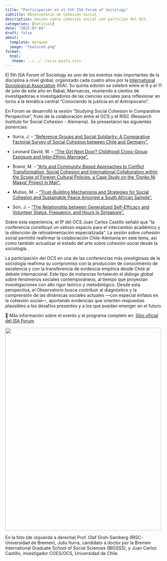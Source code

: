 ```yaml
---
title: "Participación en el 5th ISA Forum of Sociology"
subtitle: Observatorio de Cohesión Social
description: Sesión sobre cohesión social con partición del OCS.
categories: [noticias]
date: "2025-07-04"
draft: false
about:
  template: marquee
  image: "featured.png"
format: 
  html: 
   theme: ../../../scss-posts.scss
---
```


El 5th ISA Forum of Sociology es uno de los eventos más importantes de la disciplina a nivel global, organizado cada cuatro años por la [International Sociological Association](https://www.isa-sociology.org/en) (ISA). Su quinta edición se celebró entre el 6 y el 11 de julio de este año en Rabat, Marruecos, reuniendo a cientos de investigadoras e investigadores de las ciencias sociales para reflexionar en torno a la temática central “Conociendo la justicia en el Antropoceno”.

En Forum se desarrolló la sesión “Studying Social Cohesion in Comparative Perspective”, fruto de la colaboración entre el OCS y el RISC (Research Institute for Social Cohesion - Alemania). Se presentaron las siguientes ponencias:

- Iturra, J. – ["Reference Groups and Social Solidarity: A Comparative Factorial Survey of Social Cohesion between Chile and Germany".](https://isaconf.confex.com/isaconf/forum2025/meetingapp.cgi/Paper/162136)

- Leonard David, W. – ["The Girl Next Door? Childhood Cross-Group Exposure and Inter-Ethnic Marriage".](https://isaconf.confex.com/isaconf/forum2025/meetingapp.cgi/Paper/159850)

- Brand, M. – ["Arts and Community-Based Approaches to Conflict Transformation, Social Cohesion and International Collaboration within the Scope of Foreign Cultural Policies. a Case Study on the ‘Donko Ni Maaya’ Project in Mali".](https://isaconf.confex.com/isaconf/forum2025/meetingapp.cgi/Paper/162716)

- Mutiso, M. – ["Trust-Building Mechanisms and Strategies for Social Cohesion and Sustainable Peace Amongst a South African Sample".](https://isaconf.confex.com/isaconf/forum2025/meetingapp.cgi/Paper/166348)

- Son, J. – ["The Relationship between Generalized Self-Efficacy and Volunteer Status, Frequency, and Hours in Singapore".](https://isaconf.confex.com/isaconf/forum2025/meetingapp.cgi/Paper/159433)

Sobre esta experiencia, el IP del OCS Juan Carlos Castillo señaló que “la conferencia constituyó un valioso espacio para el intercambio académico y la obtención de retroalimentación especializada”. La sesión sobre cohesión social permitió reafirmar la colaboración Chile-Alemania en este tema, así como también actualizar el estado del arte sobre cohesión social desde la sociología.

La participación del OCS en una de las conferencias más prestigiosas de la sociología reafirma su compromiso con la producción de conocimiento de excelencia y con la transferencia de evidencia empírica desde Chile al debate internacional. Este tipo de instancias fortalecen el diálogo global sobre fenómenos sociales contemporáneos, al tiempo que proyectan investigaciones con alto rigor teórico y metodológico. Desde esta perspectiva, el Observatorio busca contribuir al diagnóstico y la comprensión de las dinámicas sociales actuales —con especial énfasis en la cohesión social—, aportando evidencias que orienten respuestas plausibles a los desafíos presentes y a los que puedan emerger en el futuro.

📄 Más información sobre el evento y el programa completo en: [Sitio oficial del ISA Forum](https://www.isa-sociology.org/en/conferences/forum/rabat-2025)


![](panel-isa.jpeg){.center width=500px height=650px}


En la foto (de izquierda a derecha) Prof. Olaf Groh-Samberg (RISC- Universidad de Bremen), Julio Iturra, candidato a doctor por la Bremen International Graduate School of Social Sciences (BIGSSS), y Juan Carlos Castillo, investigador COES/OCS, Universidad de Chile.
